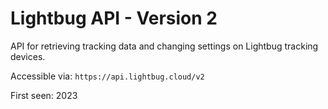 # Lightbug API  - Version 2

API for retrieving tracking data and changing settings on Lightbug tracking devices.

Accessible via: `https://api.lightbug.cloud/v2`

First seen: 2023
